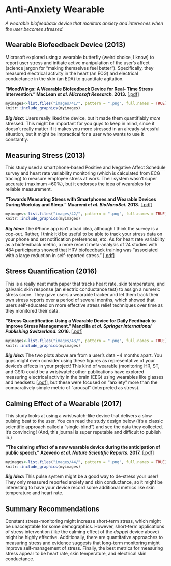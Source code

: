 # Anti-Anxiety Wearable {-#anxiety}

*A wearable biofeedback device that monitors anxiety and intervenes when the user becomes stressed.*


## Wearable Biofeedback Device (2013) {-#wearablebiofeedback}

Microsoft explored using a wearable butterfly (weird choice, I know) to report user stress and initiate active manipulation of the user's affect (science jargon for "making themselves feel better"). Specifically, they measured electrical activity in the heart (an ECG) and electrical conductance in the skin (an EDA) to quantitate agitation.

**"MoodWings: A Wearable Biofeedback Device for Real- Time Stress Intervention." MacLean *et al.* *Microsoft Research.* 2013.** [[.pdf]](https://drive.google.com/file/d/1eG91t3UvKbmGG9VZewGWQGZ_-hH_MuBj/view?usp=sharing)


```r
myimages<-list.files("images/41/", pattern = ".png", full.names = TRUE)
knitr::include_graphics(myimages)
```

***Big Idea:*** Users really liked the device, but it made them quantifiably *more* stressed. This might be important for you guys to keep in mind, since it doesn't really matter if it makes you more stressed in an already-stressful situation, but it might be impractical for a user who wants to use it constantly.

## Measuring Stress (2013) {-#measuringstress}

This study used a smartphone-based Positive and Negative Affect Schedule survey and heart rate variability monitoring (which is calculated from ECG tracing) to measure employee stress at work. Their system wasn't super accurate (maximum ~60%), but it endorses the idea of wearables for reliable measurement.


**"Towards Measuring Stress with Smartphones and Wearable Devices During Workday and Sleep." Muaremi *et al.* *BioNanoSci.* 2013.** [[.pdf]](https://drive.google.com/file/d/1F822RPz-L30hoxhk24QkYH2zJ9BPqPOE/view?usp=sharing)


```r
myimages<-list.files("images/42/", pattern = ".png", full.names = TRUE)
knitr::include_graphics(myimages)
```

***Big Idea:*** The iPhone app isn't a bad idea, although I think the survey is a cop-out. Rather, I think it'd be useful to be able to track your stress data on your phone and set notification preferences, etc. As for heart rate variability as a biofeedback metric, a more recent meta-analysis of 24 studies with 484 participants showed that HRV biofeedback training was "associated with a large reduction in self-reported stress." [[.pdf]](https://drive.google.com/file/d/1cjH5-xdyU8qLsk9dd9oq-V1eTNh0I5Sa/view?usp=sharing)


## Stress Quantification (2016) {-#stressquant}

This is a really neat math paper that tracks heart rate, skin temperature, and galvanic skin response (an electric conductance test) to assign a numeric stress score. They gave users a wearable tracker and let them track their own stress reports over a period of several months, which showed that users self-educated on more effective stress relief techniques over time as they monitored their data.

**"Stress Quantification Using a Wearable Device for Daily Feedback to Improve Stress Management." Mancilla *et al.* *Springer International Publishing Switzerland.* 2016.** [[.pdf]](https://drive.google.com/file/d/1yGX8IsydAOmmpLnRrs_JQpjLh4zxmpAi/view?usp=sharing)


```r
myimages<-list.files("images/43/", pattern = ".png", full.names = TRUE)
knitr::include_graphics(myimages)
```

***Big Idea:*** The two plots above are from a user's data ~4 months apart. You guys might even consider using these figures as representative of your device's effects in your project! This kind of wearable (monitoring HR, ST, and GSR) could be a wristwatch; other publications have explored measuring electrical activity in the brain (EEG) using wearables like glasses and headsets: [[.pdf]](https://drive.google.com/file/d/1AB_xI4HTmcwikzPbBSGf7Zu443tzh0qV/view?usp=sharing), but these were focused on "anxiety" more than the comparatively simple metric of "arousal" (interpreted as stress).


## Calming Effect of a Wearable (2017) {-#calmingeffect}

This study looks at using a wristwatch-like device that delivers a slow pulsing beat to the user. You can read the study design below (it's a classic scientific approach called a "single-blind") and see the data they collected. It's convincing! (And, this journal is super reputable and difficult to publish in.)

**"The calming effect of a new wearable device during the anticipation of public speech." Azevedo *et al.* *Nature Scientific Reports.* 2017.** [[.pdf]](https://drive.google.com/file/d/1ZbwRPZAC-3v-ssEawdsGoyOG3lMZnNLY/view?usp=sharing)


```r
myimages<-list.files("images/44/", pattern = ".png", full.names = TRUE)
knitr::include_graphics(myimages)
```

***Big Idea:*** This pulse system might be a good way to de-stress your user! They only measured reported anxiety and skin conductance, so it might be interesting to have your device record some additional metrics like skin temperature and heart rate.

## Summary Recommendations {-#summaryanxiety}

Constant stress-monitoring might increase short-term stress, which might be unacceptable for some demographics. However, short-term applications of stress intervention (like the calming effect of the *doppel* device above) might be highly effective. Additionally, there are quantitative approaches to measuring stress and evidence suggests that long-term monitoring might improve self-management of stress. Finally, the best metrics for measuring stress appear to be heart rate, skin temperature, and electrical skin conductance.




